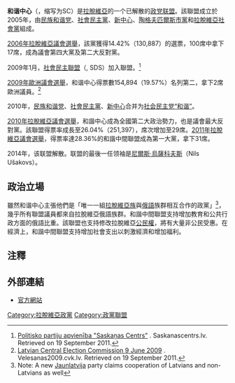 {{Infobox Political Party
|country = 拉脫維亞
|name = 和谐中心
|name_native = Saskaņas Centrs
|colorcode = #FF9074
|logo = [[File:Harmony_Centre_logo.gif|File:Harmony Centre logo.gif]]
|leader = [[尼爾斯·烏薩科夫斯|尼爾斯·烏薩科夫斯]]
|foundation = 2005年
|dissolved = 2014年
|ideology = [[社會民主主義|社會民主主義]]<ref name=parties-and-elections>[http://www.parties-and-elections.de/latvia.html http://www.parties-and-elections.de/latvia.html]. Parties-and-elections.de. Retrieved on 19 September 2011.</ref><br/>[[俄羅斯族|俄羅斯族]]少數族群政治
|position = [[左翼|左翼]]
|international = 無
|european = 無
|europarl = [[社会主义者和民主人士进步联盟|社会主义者和民主人士进步联盟]]<br/>（[[社會民主黨「和諧」|社會民主黨「和諧」]]）<br/>[[欧洲联合左翼/北欧绿色左翼|欧洲联合左翼/北欧绿色左翼]]<br/>（[[拉脫維亞社會黨|拉脫維亞社會黨]]）
|colours =栗色和白色
|headquarters = [[里加|里加]]
| seats1_title  = [[拉脫維亞議會|議會]]
| seats1        = {{Infobox political party/seats|31|100|hex=#AB4E52}}
| seats2_title  = [[歐洲議會|歐洲議會]]
| seats2        = {{Infobox political party/seats|2|8|hex=#AB4E52}}
|website = [http://www.saskanascentrs.lv http://www.saskanascentrs.lv]
}}
'''和谐中心'''（{{lang-lv|Saskaņas Centrs}}，缩写为SC）是[[拉脫維亞|拉脫維亞]]的一个已解散的[[政党联盟|政党联盟]]。該聯盟成立於2005年，由[[民族和谐党|民族和谐党]]、[[社會民主黨_(拉脫維亞)|社會民主黨]]、[[新中心|新中心]]、[[陶格夫匹爾斯市黨|陶格夫匹爾斯市黨]]和[[拉脫維亞社會黨|拉脫維亞社會黨]]組成。

[[2006年拉脫維亞議會選舉|2006年拉脫維亞議會選舉]]，該黨獲得14.42%（130,887）的選票，100席中拿下17席，成為議會第四大黨及第二大反對黨。

2009年1月，[[社會民主聯盟_(拉脫維亞)|社會民主聯盟]]（{{lang-lv|Sociāldemokrātu savienība}}, SDS）加入聯盟。<ref>[http://www.saskanascentrs.lv/index.php?text&id=39&level=1&cid=482&do=news Politisko partiju apvienība "Saskaņas Centrs"] {{Wayback|url=http://www.saskanascentrs.lv/index.php?text&id=39&level=1&cid=482&do=news |date=20120220042657 }}. Saskanascentrs.lv. Retrieved on 19 September 2011.</ref>

[[2009年歐洲議會選舉|2009年歐洲議會選舉]]，和谐中心得票數154,894（19.57%）名列第二，拿下2席歐洲議員。<ref>[http://www.velesanas2009.cvk.lv/ Latvian Central Election Commission 9 June 2009] {{Wayback|url=http://www.velesanas2009.cvk.lv/ |date=20090607133103 }}. Velesanas2009.cvk.lv. Retrieved on 19 September 2011.</ref>

2010年，[[民族和谐党|民族和谐党]]、[[社會民主黨_(拉脫維亞)|社會民主黨]]、[[新中心|新中心]]合并为[[社会民主党“和谐”|社会民主党“和谐”]]。

[[2010年拉脫維亞議會選舉|2010年拉脫維亞議會選舉]]，和諧中心成為全國第二大政治勢力，也是議會最大反對黨。該聯盟得票率成長至26.04%（251,397），席次增加至29席。[[2011年拉脫維亞議會選舉|2011年拉脫維亞議會選舉]]，得票率達28.36%的和諧中間聯盟成為第一大黨，拿下31席。

2014年，该联盟解散。联盟的最後一任领袖是[[尼爾斯·烏薩科夫斯|尼爾斯·烏薩科夫斯]]（Nils Ušakovs）。

==政治立場==
雖然和谐中心主張他們是「唯一一組[[拉脫維亞族|拉脫維亞族]]與[[俄語|俄語]]族群相互合作的政黨」<ref>Note: A new [[Jaunlatvija|Jaunlatvija]] party claims cooperation of Latvians and non-Latvians as well</ref>，幾乎所有聯盟議員都來自拉脫維亞俄語族群。和諧中間聯盟支持增加教育和公共行政方面的俄語比重。該聯盟也支持修改拉脫維亞[[公民權|公民權]]，將有大量非公民受惠。在經濟上，和諧中間聯盟支持增加社會支出以刺激經濟和增加福利。

== 注釋 ==
{{Reflist}}

== 外部連結 ==
* [http://www.saskanascentrs.lv/ 官方網站]{{Wayback|url=http://www.saskanascentrs.lv/ |date=20110923181118 }} {{ru icon}} {{lv icon}}

[[Category:拉脫維亞政黨|Category:拉脫維亞政黨]]
[[Category:政黨聯盟|Category:政黨聯盟]]